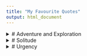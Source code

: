 ```yaml
---
title: "My Favourite Quotes"
output: html_document
---
```


<details>
<summary># Adventure and Exploration</summary>

</details>

<details>
<summary># Solitude</summary>
- How good might the best possible future be if the most effective sacrifice could be made? 

</details>

<details>
<summary># Urgency</summary>

</details>
